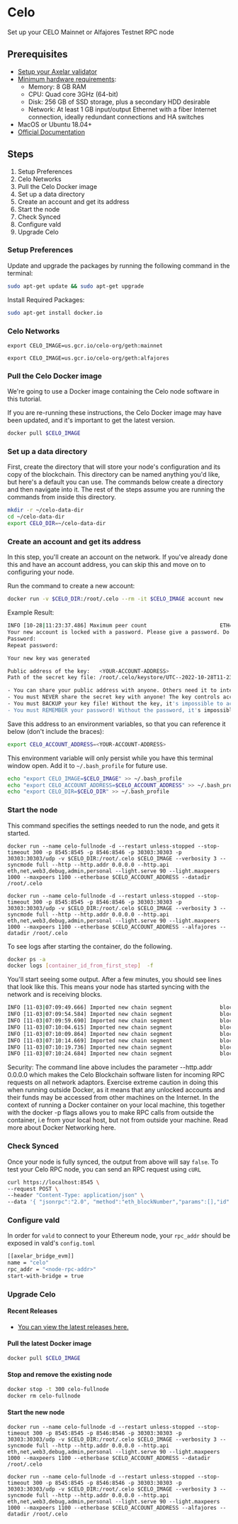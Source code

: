 # Celo


Set up your CELO Mainnet or Alfajores Testnet RPC node

## Prerequisites

- [Setup your Axelar validator](/validator/setup/overview)
- [Minimum hardware requirements](https://docs.celo.org/validator/run/mainnet#hardware-requirements):
  - Memory: 8 GB RAM
  - CPU: Quad core 3GHz (64-bit)
  - Disk: 256 GB of SSD storage, plus a secondary HDD desirable
  - Network: At least 1 GB input/output Ethernet with a fiber Internet connection, ideally redundant connections and HA switches
- MacOS or Ubuntu 18.04+
- [Official Documentation](https://docs.celo.org/network/node/run-mainnet)

## Steps

1. Setup Preferences
2. Celo Networks
3. Pull the Celo Docker image
4. Set up a data directory
5. Create an account and get its address
6. Start the node
7. Check Synced
8. Configure vald
9. Upgrade Celo

### Setup Preferences

Update and upgrade the packages by running the following command in the terminal:

```bash
sudo apt-get update && sudo apt-get upgrade
```

Install Required Packages:

```bash
sudo apt-get install docker.io
```

### Celo Networks

<tabs>
<tab-item title="Mainnet">
 <pre><code>export CELO_IMAGE=us.gcr.io/celo-org/geth:mainnet</code></pre>

</tab-item>
<tab-item title="Alfajores Testnet">
 <pre><code>export CELO_IMAGE=us.gcr.io/celo-org/geth:alfajores</code></pre>

</tab-item>
</tabs>

### Pull the Celo Docker image

We're going to use a Docker image containing the Celo node software in this tutorial.

If you are re-running these instructions, the Celo Docker image may have been updated, and it's important to get the latest version.

```bash
docker pull $CELO_IMAGE
```

### Set up a data directory

First, create the directory that will store your node's configuration and its copy of the blockchain. This directory can be named anything you'd like, but here's a default you can use. The commands below create a directory and then navigate into it. The rest of the steps assume you are running the commands from inside this directory.

```bash
mkdir -r ~/celo-data-dir
cd ~/celo-data-dir
export CELO_DIR=~/celo-data-dir
```

### Create an account and get its address

In this step, you'll create an account on the network. If you've already done this and have an account address, you can skip this and move on to configuring your node.

Run the command to create a new account:

```bash
docker run -v $CELO_DIR:/root/.celo --rm -it $CELO_IMAGE account new
```

Example Result:

```bash
INFO [10-28|11:23:37.486] Maximum peer count                       ETH=175 LES=0 total=175
Your new account is locked with a password. Please give a password. Do not forget this password.
Password:
Repeat password:

Your new key was generated

Public address of the key:   <YOUR-ACCOUNT-ADDRESS>
Path of the secret key file: /root/.celo/keystore/UTC--2022-10-28T11-23-45.863789512Z--2aa3b36ff21ecda6d7b277c730e6ef4f7e173598

- You can share your public address with anyone. Others need it to interact with you.
- You must NEVER share the secret key with anyone! The key controls access to your funds!
- You must BACKUP your key file! Without the key, it's impossible to access account funds!
- You must REMEMBER your password! Without the password, it's impossible to decrypt the key!
```

Save this address to an environment variables, so that you can reference it below (don't include the braces):

```bash
export CELO_ACCOUNT_ADDRESS=<YOUR-ACCOUNT-ADDRESS>
```

This environment variable will only persist while you have this terminal window open.
Add it to `~/.bash_profile` for future use.

```bash
echo "export CELO_IMAGE=$CELO_IMAGE" >> ~/.bash_profile
echo "export CELO_ACCOUNT_ADDRESS=$CELO_ACCOUNT_ADDRESS" >> ~/.bash_profile
echo "export CELO_DIR=$CELO_DIR" >> ~/.bash_profile
```

### Start the node

This command specifies the settings needed to run the node, and gets it started.

<tabs>
<tab-item title="Mainnet">
 <pre><code>docker run --name celo-fullnode -d --restart unless-stopped --stop-timeout 300 -p 8545:8545 -p 8546:8546 -p 30303:30303 -p 30303:30303/udp -v $CELO_DIR:/root/.celo $CELO_IMAGE --verbosity 3 --syncmode full --http --http.addr 0.0.0.0 --http.api eth,net,web3,debug,admin,personal --light.serve 90 --light.maxpeers 1000 --maxpeers 1100 --etherbase $CELO_ACCOUNT_ADDRESS --datadir /root/.celo</code></pre>

</tab-item>
<tab-item title="Alfajores Testnet">
 <pre><code>docker run --name celo-fullnode -d --restart unless-stopped --stop-timeout 300 -p 8545:8545 -p 8546:8546 -p 30303:30303 -p 30303:30303/udp -v $CELO_DIR:/root/.celo $CELO_IMAGE --verbosity 3 --syncmode full --http --http.addr 0.0.0.0 --http.api eth,net,web3,debug,admin,personal --light.serve 90 --light.maxpeers 1000 --maxpeers 1100 --etherbase $CELO_ACCOUNT_ADDRESS --alfajores --datadir /root/.celo</code></pre>

</tab-item>
</tabs>


To see logs after starting the container, do the following.
```bash
docker ps -a
docker logs [container_id_from_first_step]  -f
 ```
 
You'll start seeing some output. After a few minutes, you should see lines that look like this. This means your node has started syncing with the network and is receiving blocks.

```bash
INFO [11-03|07:09:49.666] Imported new chain segment               blocks=1  txs=25  mgas=3.463  elapsed=48.153ms    mgasps=71.914  number=15,958,278 hash=edfe6c..2bb604 dirty=156.40MiB
INFO [11-03|07:09:54.584] Imported new chain segment               blocks=1  txs=23  mgas=2.541  elapsed=40.803ms    mgasps=62.268  number=15,958,279 hash=0b359e..9d77ab dirty=156.34MiB
INFO [11-03|07:09:59.690] Imported new chain segment               blocks=1  txs=37  mgas=4.989  elapsed=61.154ms    mgasps=81.576  number=15,958,280 hash=3b8915..b2506f dirty=156.39MiB
INFO [11-03|07:10:04.615] Imported new chain segment               blocks=1  txs=26  mgas=2.598  elapsed=41.537ms    mgasps=62.537  number=15,958,281 hash=36f20e..4afcee dirty=156.33MiB
INFO [11-03|07:10:09.864] Imported new chain segment               blocks=1  txs=36  mgas=5.290  elapsed=79.355ms    mgasps=66.663  number=15,958,282 hash=61906a..1519fe dirty=156.36MiB
INFO [11-03|07:10:14.669] Imported new chain segment               blocks=1  txs=38  mgas=4.118  elapsed=54.928ms    mgasps=74.978  number=15,958,283 hash=af41a9..f285e2 dirty=156.41MiB
INFO [11-03|07:10:19.736] Imported new chain segment               blocks=1  txs=20  mgas=4.494  elapsed=51.821ms    mgasps=86.713  number=15,958,284 hash=e8bd7c..30260b dirty=156.44MiB
INFO [11-03|07:10:24.684] Imported new chain segment               blocks=1  txs=28  mgas=4.218  elapsed=51.408ms    mgasps=82.054  number=15,958,285 hash=c1a6be..c7825e dirty=156.42MiB
```

<Callout type="error" emoji="⚠️">
Security: The command line above includes the parameter --http.addr 0.0.0.0 which makes the Celo Blockchain software listen for incoming RPC requests on all network adaptors. Exercise extreme caution in doing this when running outside Docker, as it means that any unlocked accounts and their funds may be accessed from other machines on the Internet. In the context of running a Docker container on your local machine, this together with the docker -p flags allows you to make RPC calls from outside the container, i.e from your local host, but not from outside your machine. Read more about Docker Networking here.
</Callout>

### Check Synced

Once your node is fully synced, the output from above will say `false`. To test your Celo RPC node, you can send an RPC request using `cURL`

```bash
curl https://localhost:8545 \
--request POST \
--header "Content-Type: application/json" \
--data '{ "jsonrpc":"2.0", "method":"eth_blockNumber","params":[],"id":1}'
```

### Configure vald

In order for `vald` to connect to your Ethereum node, your `rpc_addr` should be exposed in
vald's `config.toml`

```bash
[[axelar_bridge_evm]]
name = "celo"
rpc_addr = "<node-rpc-addr>"
start-with-bridge = true
```

### Upgrade Celo

#### Recent Releases

- [You can view the latest releases here.](https://github.com/celo-org/celo-blockchain/releases)

#### Pull the latest Docker image

```bash
docker pull $CELO_IMAGE
```

#### Stop and remove the existing node

```bash
docker stop -t 300 celo-fullnode
docker rm celo-fullnode
```

#### Start the new node

<tabs>
<tab-item title="Mainnet">
 <pre><code>docker run --name celo-fullnode -d --restart unless-stopped --stop-timeout 300 -p 8545:8545 -p 8546:8546 -p 30303:30303 -p 30303:30303/udp -v $CELO_DIR:/root/.celo $CELO_IMAGE --verbosity 3 --syncmode full --http --http.addr 0.0.0.0 --http.api eth,net,web3,debug,admin,personal --light.serve 90 --light.maxpeers 1000 --maxpeers 1100 --etherbase $CELO_ACCOUNT_ADDRESS --datadir /root/.celo</code></pre>

</tab-item>
<tab-item title="Alfajores Testnet">
 <pre><code>docker run --name celo-fullnode -d --restart unless-stopped --stop-timeout 300 -p 8545:8545 -p 8546:8546 -p 30303:30303 -p 30303:30303/udp -v $CELO_DIR:/root/.celo $CELO_IMAGE --verbosity 3 --syncmode full --http --http.addr 0.0.0.0 --http.api eth,net,web3,debug,admin,personal --light.serve 90 --light.maxpeers 1000 --maxpeers 1100 --etherbase $CELO_ACCOUNT_ADDRESS --alfajores --datadir /root/.celo</code></pre>

</tab-item>
</tabs>
